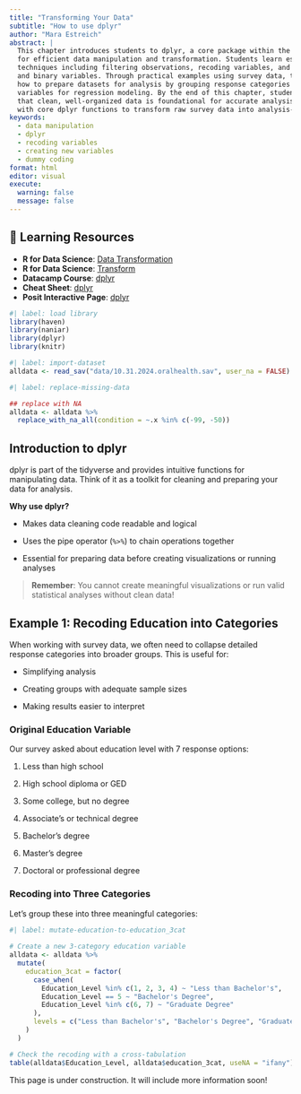 ```yaml
---
title: "Transforming Your Data"
subtitle: "How to use dplyr"
author: "Mara Estreich"
abstract: |
  This chapter introduces students to dplyr, a core package within the tidyverse designed
  for efficient data manipulation and transformation. Students learn essential data cleaning
  techniques including filtering observations, recoding variables, and creating new categorical
  and binary variables. Through practical examples using survey data, the chapter demonstrates
  how to prepare datasets for analysis by grouping response categories and creating dummy
  variables for regression modeling. By the end of this chapter, students will understand
  that clean, well-organized data is foundational for accurate analysis and will be equipped
  with core dplyr functions to transform raw survey data into analysis-ready datasets.
keywords:
  - data manipulation
  - dplyr
  - recoding variables
  - creating new variables
  - dummy coding
format: html
editor: visual
execute:
  warning: false
  message: false
---
```


::: callout-tip
## 📖 Learning Resources

-   **R for Data Science**: [Data Transformation](https://r4ds.hadley.nz/data-transform.html)
-   **R for Data Science**: [Transform](https://r4ds.hadley.nz/transform.html)
-   **Datacamp Course**: [dplyr](https://www.datacamp.com/courses/data-manipulation-with-dplyr)
-   **Cheat Sheet**: [dplyr](https://rstudio.github.io/cheatsheets/data-transformation.pdf)
-   **Posit Interactive Page**: [dplyr](https://rstudio.github.io/cheatsheets/html/data-transformation.html)
:::

```r
#| label: load library
library(haven)
library(naniar)
library(dplyr)
library(knitr)
```

```r
#| label: import-dataset
alldata <- read_sav("data/10.31.2024.oralhealth.sav", user_na = FALSE)
```



```r
#| label: replace-missing-data

## replace with NA
alldata <- alldata %>%
  replace_with_na_all(condition = ~.x %in% c(-99, -50))
```

## Introduction to dplyr

dplyr is part of the tidyverse and provides intuitive functions for manipulating data. Think of it as a toolkit for cleaning and preparing your data for analysis.

**Why use dplyr?**

-   Makes data cleaning code readable and logical

-   Uses the pipe operator (`%>%`) to chain operations together

-   Essential for preparing data before creating visualizations or running analyses

> **Remember**: You cannot create meaningful visualizations or run valid statistical analyses without clean data!

## Example 1: Recoding Education into Categories

When working with survey data, we often need to collapse detailed response categories into broader groups. This is useful for:

-   Simplifying analysis

-   Creating groups with adequate sample sizes

-   Making results easier to interpret

### Original Education Variable

Our survey asked about education level with 7 response options:

1.  Less than high school

2.  High school diploma or GED

3.  Some college, but no degree

4.  Associate's or technical degree

5.  Bachelor's degree

6.  Master's degree

7.  Doctoral or professional degree

### Recoding into Three Categories

Let's group these into three meaningful categories:

```r
#| label: mutate-education-to-education_3cat
  
# Create a new 3-category education variable
alldata <- alldata %>%
  mutate(
    education_3cat = factor(
      case_when(
        Education_Level %in% c(1, 2, 3, 4) ~ "Less than Bachelor's",
        Education_Level == 5 ~ "Bachelor's Degree",
        Education_Level %in% c(6, 7) ~ "Graduate Degree"
      ),
      levels = c("Less than Bachelor's", "Bachelor's Degree", "Graduate Degree")
    )
  )

# Check the recoding with a cross-tabulation
table(alldata$Education_Level, alldata$education_3cat, useNA = "ifany")
```

::: callout-warning
This page is under construction. It will include more information soon!
:::


